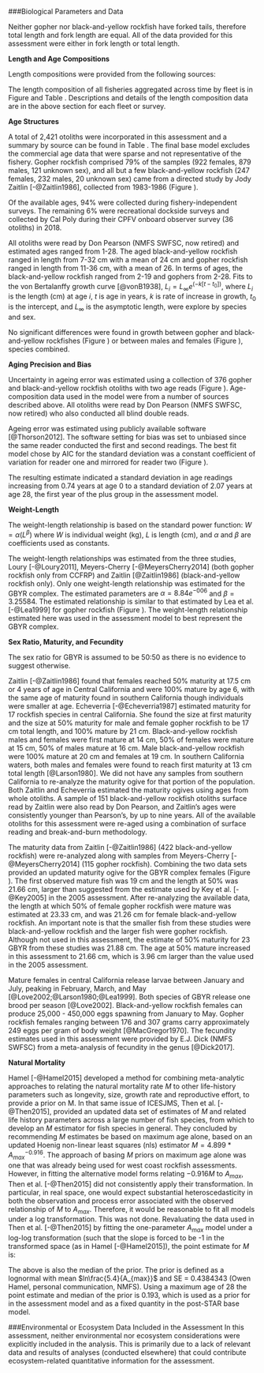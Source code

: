 

<!--************BIOLOGICAL DATA*********************************************-->
###Biological Parameters and Data

Neither gopher nor black-and-yellow rockfish have forked tails, therefore total 
length and fork length are equal.  All of the data provided for this assessment 
were either in fork length or total length.


**Length and Age Compositions**

Length compositions were provided from the following sources:

\begin{itemize}[noitemsep,nolistsep,topsep=0pt]
  \item CALCOM (\emph{commercial retained dead fish}, 1987, 1992-2018)   
  \item WCGOP (\emph{commercial discarded fish}, 2004-2018)    
  \item Deb Wilson-Vandenberg's onboard observer survey (\emph{recreational charter retained and discarded catch}, 1987-1998)
  \item California recreational sources combined (\emph{recreational charter retained catch})     
    \begin{itemize}[noitemsep,nolistsep]
      \item Miller and Gotshall dockside survey (1959-1966)    
      \item Ally  et al. onboard observer survey (1985-1987)
      \item Collins and Crooke onboard observer survey (1975-1978)     
      \item MRFSS dockside survey (1980-2003)     
      \item CRFS onboard and dockside survey (2004-2018)
    \end{itemize}
 \item PISCO dive survey (\emph{research}, 2001-2018)      
 \item CCFRP hook-and-line survey (\emph{research}, 2007-2018)        
\end{itemize}

The length composition of all fisheries aggregated across time by fleet is in Figure
\ref{fig:comp_lendat_aggregated_across_time} and Table \ref{tab:length_samples_survey}. 
Descriptions and details of the length composition data are in the above section 
for each fleet or survey.


\vspace{.5cm}
**Age Structures**

A total of 2,421 otoliths were incorporated in this assessment and a 
summary by source can be found in Table \ref{tab:Age_data}. The final 
base model excludes the commercial age data that were sparse and not 
representative of the fishery.  Gopher rockfish 
comprised 79% of the samples (922 females, 879 males, 121 unknown sex), 
and all but a few black-and-yellow rockfish (247 females, 232 males, 20 
unknown sex) came from a directed study by Jody Zaitlin [-@Zaitlin1986], 
collected from 1983-1986 (Figure \ref{fig:Age_length_by_study}).

Of the available ages, 94% were collected during fishery-independent surveys. 
The remaining 6% were recreational dockside surveys and collected by Cal Poly 
during their CPFV onboard observer survey (36 otoliths) in 2018.

All otoliths were read by Don Pearson (NMFS SWFSC, now retired) and estimated ages ranged 
from 1-28. The aged black-and-yellow rockfish 
ranged in length from 7-32 cm with a mean of 24 cm and gopher rockfish ranged in length 
from 11-36 cm, with a mean of 26.  In terms of ages, the black-and-yellow rockfish ranged 
from 2-19 and gophers from 2-28.  Fits to the von Bertalanffy growth curve [@vonB1938], 
$L_i = L_{\infty}e^{(-k[t-t_0])}$, where $L_i$ is the length (cm) at age $i$, $t$ is age in 
years, $k$ is rate of increase in growth, $t_0$ is the intercept, and $L_{\infty}$ 
is the asymptotic length, were explore by species and sex. 

No significant differences were found in growth between gopher and black-and-yellow 
rockfishes (Figure \ref{Growth_by_species}) or between males and females
(Figure \ref{Growth_by_sex}), species combined.


\vspace{.5cm}
**Aging Precision and Bias**

Uncertainty in ageing error was estimated using a collection of 376 gopher and 
black-and-yellow rockfish otoliths with two age reads (Figure \ref{fig:GBY_age_error}). 
Age-composition data used in the model were from a number of sources described above.  All 
otoliths were read by Don Pearson (NMFS SWFSC, now retired) who also conducted all
blind double reads. 

Ageing error was estimated using publicly available software [@Thorson2012].
The software setting for bias was set to unbiased since the same reader conducted 
the first and second readings.  The best fit model chose by AIC for the standard deviation 
was a constant coefficient of variation for reader one and mirrored for reader two 
 (Figure \ref{fig:GBY_age_error2}).  

The resulting estimate indicated a standard deviation in age readings 
increasing from 0.74 years at age 0 to a standard deviation of 2.07 years at age 28, 
the first year of the plus group in the assessment model.


\vspace{.5cm}
**Weight-Length**

The weight-length relationship is based on the standard power function: 
$W = \alpha(L^\beta)$ where $W$ is individual weight (kg), $L$ is length (cm), 
and $\alpha$ and $\beta$ are coefficients used as constants.

The weight-length relationships was estimated from the three studies, Loury [-@Loury2011],
Meyers-Cherry [-@MeyersCherry2014] (both gopher rockfish only from CCFRP) and Zaitlin 
[@Zaitlin1986] (black-and-yellow rockfish only).  Only one weight-length relationship 
was estimated for the GBYR complex. The estimated parameters are $\alpha = 8.84e^{-006}$ 
and $\beta = 3.25584$.  The estimated relationship is similar to that estimated by Lea 
et al. [-@Lea1999] for gopher rockfish (Figure \ref{fig:GBY_weight_length}). The 
weight-length relationship estimated here was used in the assessment model to 
best represent the GBYR complex. 


\vspace{.5cm}
**Sex Ratio, Maturity, and Fecundity**

The sex ratio for GBYR is assumed to be 50:50 as there is no evidence to suggest otherwise.

Zaitlin [-@Zaitlin1986] found that females reached 50% maturity at 17.5 cm or 4 years of 
age in Central California and were 100% mature by age 6, with the same age of maturity 
found in southern California though individuals were smaller at age. Echeverria 
[-@Echeverria1987] estimated maturity for 17 rockfish species in central California.
She found the size at first maturity and the size at 50% maturity for male and female 
gopher rockfish to be 17 cm total length, and 100% mature by 21 cm.  Black-and-yellow 
rockfish males and females were first mature at 14 cm, 50% of females were mature at 
15 cm, 50% of males mature at 16 cm.  Male black-and-yellow rockfish were 100% mature 
at 20 cm and females at 19 cm. In southern California waters, both males and females 
were found to reach first maturity at 13 cm total length [@Larson1980]. We did not have 
any samples from southern California to re-analyze the maturity ogive for that portion of 
the population. Both Zaitlin and Echeverria estimated the maturity ogives using ages from 
whole otoliths.  A sample of 151 black-and-yellow rockfish otoliths surface read by Zaitlin 
were also read by Don Pearson, and Zaitlin's ages were consistently younger than Pearson's, by 
up to nine years. All of the available otoliths for this assessment were re-aged using a combination 
of surface reading and break-and-burn methodology.

The maturity data from Zaitlin [-@Zaitlin1986] (422 black-and-yellow rockfish) were 
re-analyzed along with samples from Meyers-Cherry [-@MeyersCherry2014] (115 gopher rockfish). 
Combining the two data sets provided an updated maturity ogive for the GBYR complex females 
(Figure \ref{fig:GBY_maturity_ogive}).  The first observed mature fish was 19 cm and the 
length at 50% was 21.66 cm, larger than suggested from the estimate used by Key et 
al. [-@Key2005] in the 2005 assessment. 
After re-analyzing the available data, the length at which 50% of 
female gopher rockfish were mature was estimated at 23.33 cm, and was 21.26 cm for female
black-and-yellow rockfish.  An important note is that the smaller fish from these studies 
were black-and-yellow rockfish and the larger fish were gopher rockfish.  Although not used in this assessment, 
the estimate of 50% maturity for 23 GBYR from these studies was 21.88 cm. The age at 50% 
mature increased in this assessment to 21.66 cm, which is 3.96 cm larger than the value 
used in the 2005 assessment.

Mature females in central California release larvae between January and July, peaking 
in February, March, and May [@Love2002;@Larson1980;@Lea1999]. Both species of GBYR release 
one brood per season [@Love2002]. Black-and-yellow rockfish females can produce 25,000 - 
450,000 eggs spawning from January to May. Gopher rockfish females ranging between 176 
and 307 grams carry approximately 249 eggs per gram of body weight 
[@MacGregor1970]. The fecundity estimates used in this assessment were provided by 
E.J. Dick (NMFS SWFSC) from a meta-analysis of fecundity in the genus \emph{Sebastes} 
[@Dick2017].


\vspace{.5cm}
**Natural Mortality**

Hamel [-@Hamel2015] developed a method for combining meta-analytic approaches to 
relating the natural mortality rate $M$ to other life-history parameters such as 
longevity, size, growth rate and reproductive effort, to provide a prior on M. In 
that same issue of ICESJMS, Then et al. [-@Then2015], provided an updated data set 
of estimates of $M$ and related life history parameters across a large number of fish 
species, from which to develop an $M$ estimator for fish species in general. They 
concluded by recommending $M$ estimates be based on maximum age alone, based on an 
updated Hoenig non-linear least squares (nls) estimator $M= 4.899*{A_{max}}^{-0.916}$. 
The approach of basing $M$ priors on maximum age alone was one that was already 
being used for west coast rockfish assessments. However, in fitting the alternative 
model forms relating $-0.916M$ to $A_{max}$, Then et al. [-@Then2015] did not 
consistently apply their transformation. In particular, in real space, one would 
expect substantial heteroscedasticity in both the observation and process error 
associated with the observed relationship of $M$ to $A_{max}$. Therefore, it would 
be reasonable to fit all models under a log transformation. This was not done.
Revaluating the data used in Then et al. [-@Then2015] by fitting the one-parameter 
$A_{max}$ model under a log-log transformation (such that the slope is forced to be 
-1 in the transformed space (as in Hamel [-@Hamel2015]), the point estimate for $M$ is:
\begin{equation}
M = \frac{5.4}{A_{max}}
\end{equation}
 
The above is also the median of the prior. The prior is defined as a lognormal with 
mean $ln\frac{5.4}{A_{max}}$  and SE = 0.4384343 (Owen Hamel, personal communication, NMFS). 
Using a maximum age of 28 the point estimate and median of the prior is 0.193, 
which is used as a prior for in the assessment model and as a fixed quantity in the post-STAR 
base model.



\vspace{.5cm}


###Environmental or Ecosystem Data Included in the Assessment
In this assessment, neither environmental nor ecosystem considerations were explicitly 
included in the analysis.  This is primarily due to a lack of relevant data and results 
of analyses (conducted elsewhere) that could contribute ecosystem-related quantitative 
information for the assessment.




